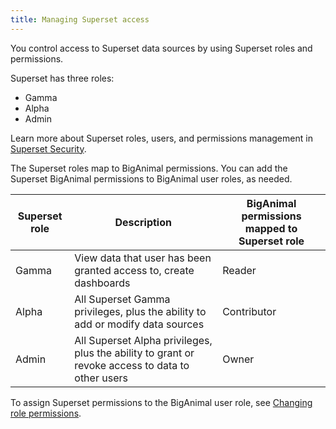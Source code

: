 ```yaml
---
title: Managing Superset access
---
```


You control access to Superset data sources by using Superset roles and permissions. 

Superset has three roles:

- Gamma
- Alpha
- Admin

Learn more about Superset roles, users, and permissions management in [Superset Security](https://superset.apache.org/docs/security). 

The Superset roles map to BigAnimal permissions. You can add the Superset BigAnimal permissions to BigAnimal user roles, as needed.

| Superset role   | Description | BigAnimal permissions mapped to Superset role   
| --------------- | ------------- | ------------------------------------------ |
| Gamma | View data that user has been granted access to, create dashboards | Reader |
| Alpha | All Superset Gamma privileges, plus the ability to add or modify data sources | Contributor |
| Admin | All Superset Alpha privileges, plus the ability to grant or revoke access to data to other users  | Owner |

To assign Superset permissions to the BigAnimal user role, see [Changing role permissions](01_portal_access/#changing-role-permissions).